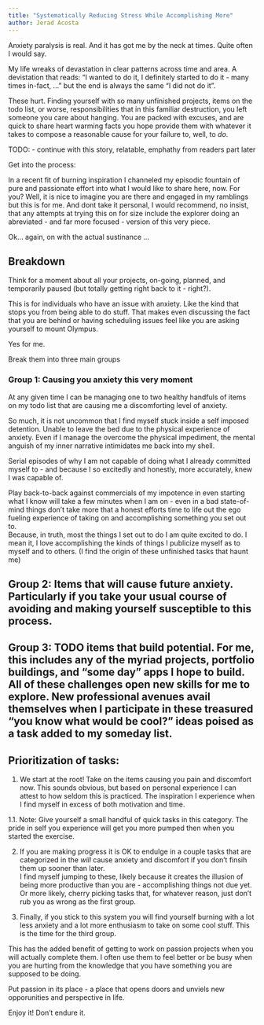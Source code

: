 ```yaml
---
title: "Systematically Reducing Stress While Accomplishing More"
author: Jerad Acosta
---
```


Anxiety paralysis is real. And it has got me by the neck at times. Quite often I would say.

My life wreaks of devastation in clear patterns across time and area. A devistation that reads: "I wanted to do it, I definitely started to do it - many times in-fact, ..." but the end is always the same "I did not do it".

These hurt. Finding yourself with so many unfinished projects, items on the todo list, or worse, responsibilities that in this familiar destruction, you left someone you care about hanging.
You are packed with excuses, and are quick to share heart warming facts you hope provide them with whatever it takes to compose a reasonable cause for your failure to, well, to *do*.

TODO:
- continue with this story, relatable, emphathy from readers part later

Get into the process:

In a recent fit of burning inspiration I channeled my episodic fountain of pure and passionate effort into what I would like to share here, now.
For you? Well, it is nice to imagine you are there and engaged in my ramblings but this is for me. And dont take it personal, I would recommend, no insist, that any attempts at trying this on for size include the explorer doing an abreviated - and far more focused - version of this very piece.

Ok... again, on with the actual sustinance ...

## Breakdown

Think for a moment about all your projects, on-going, planned, and temporarily paused (but totally getting right back to it - right?).

This is for individuals who have an issue with anxiety. Like the kind that stops you from being able to do stuff. That makes even discussing the fact that you are behind or having scheduling issues feel like you are asking yourself to mount Olympus.

Yes for me.

Break them into three main groups

### Group 1: Causing you anxiety this very moment
At any given time I can be managing one to two healthy handfuls of items on my todo list that are causing me a discomforting level of anxiety.  

So much, it is not uncommon that I find myself stuck inside a self imposed detention. Unable to leave the bed due to the physical experience of anxiety. Even if I manage the overcome the physical impediment, the mental anguish of my inner narrative intimidates me back into my shell.  

Serial episodes of why I am not capable of doing what I already committed myself to - and because I so excitedly and honestly, more accurately, knew I was capable of.  

Play back-to-back against commercials of my impotence in even starting what I know will take a few minutes when I am on - even in a bad state-of-mind things don't take more that a honest efforts time to life out the ego fueling experience of taking on and accomplishing something you set out to.  
Because, in truth, most the things I set out to do I am quite excited to do. I mean it, I love accomplishing the kinds of things I publicize myself as to myself and to others.
(I find the origin of these unfinished tasks that haunt me)

## Group 2: Items that will cause future anxiety. Particularly if you take your usual course of avoiding and making yourself susceptible to this process.

## Group 3: TODO items that build potential. For me, this includes any of the myriad projects, portfolio buildings, and "some day" apps I hope to build. All of these challenges open new skills for me to explore. New professional avenues avail themselves when I participate in these treasured "you know what would be cool?" ideas poised as a task added to my someday list.

## Prioritization of tasks:  

1. We start at the root! Take on the items causing you pain and discomfort now. This sounds obvious, but based on personal experience I can attest to how seldom this is practiced. The inspiration I experience when I find myself in excess of both motivation and time.  

1.1. Note: Give yourself a small handful of quick tasks in this category. The pride in self you experience will get you more pumped then when you started the exercise.  

2. If you are making progress it is OK to endulge in a couple tasks that are categorized in the *will* cause anxiety and discomfort if you don't finsih them up sooner than later.  
I find myself jumping to these, likely because it creates the illusion of being more productive than you are - accomplishing things not due yet.
Or more likely, cherry picking tasks that, for whatever reason, just don't rub you as wrong as the first group.

3. Finally, if you stick to this system you will find yourself burning with a lot less anxiety and a lot more enthusiasm to take on some cool stuff. This is the time for the third group. 

This has the added benefit of getting to work on passion projects when you will actually complete them. I often use them to feel better or be busy when you are hurting from the knowledge that you have something you are supposed to be doing.

Put passion in its place - a place that opens doors and unviels new opporunities and perspective in life.

Enjoy it! Don't endure it.
